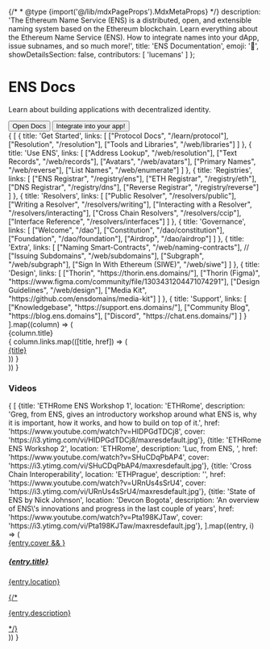 {/* * @type {import('@/lib/mdxPageProps').MdxMetaProps} */}
    description: 'The Ethereum Name Service (ENS) is a distributed, open, and extensible naming system based on the Ethereum blockchain. Learn everything about the Ethereum Name Service (ENS). How to integrate names into your dApp, issue subnames, and so much more!',
    title: 'ENS Documentation',
    emoji: '👋',
    showDetailsSection: false,
    contributors: [
        'lucemans'
    ]
};

<div className="bg-ens-light-background-secondary dark:bg-ens-dark-background-secondary">
<div className="max-w-5xl mx-auto space-y-4 py-16 px-4 sm:px-6">

<h1>ENS Docs</h1>

<p>Learn about building applications with decentralized identity.</p>

<div className="flex gap-3 flex-col sm:flex-row">
    <Button href="/learn/protocol">Open Docs</Button>
    <Button variant="secondary" href="/web/quickstart">Integrate into your app!</Button>
</div>
</div>
</div>

<div className="max-w-5xl !mx-auto space-y-6 pt-6 px-4 sm:px-6 w-full">
<div className="grid grid-cols-2 lg:grid-cols-4 gap-6">
    {
        [
            {
                title: 'Get Started',
                links: [
                    ["Protocol Docs", "/learn/protocol"],
                    ["Resolution", "/resolution"],
                    ["Tools and Libraries", "/web/libraries"]
                ]
            },
            {
                title: 'Use ENS',
                links: [
                    ["Address Lookup", "/web/resolution"],
                    ["Text Records", "/web/records"],
                    ["Avatars", "/web/avatars"],
                    ["Primary Names", "/web/reverse"],
                    ["List Names", "/web/enumerate"]
                ]
            },
            {
                title: 'Registries',
                links: [
                    ["ENS Registrar", "/registry/ens"],
                    ["ETH Registrar", "/registry/eth"],
                    ["DNS Registrar", "/registry/dns"],
                    ["Reverse Registrar", "/registry/reverse"]
                ]
            },
            {
                title: 'Resolvers',
                links: [
                    ["Public Resolver", "/resolvers/public"],
                    ["Writing a Resolver", "/resolvers/writing"],
                    ["Interacting with a Resolver", "/resolvers/interacting"],
                    ["Cross Chain Resolvers", "/resolvers/ccip"],
                    ["Interface Reference", "/resolvers/interfaces"]
                ]
            },
            {
                title: 'Governance',
                links: [
                    ["Welcome", "/dao"],
                    ["Constitution", "/dao/constitution"],
                    ["Foundation", "/dao/foundation"],
                    ["Airdrop", "/dao/airdrop"]
                ]
            },
            {
                title: 'Extra',
                links: [
                    ["Naming Smart-Contracts", "/web/naming-contracts"],
                    // ["Issuing Subdomains", "/web/subdomains"],
                    ["Subgraph", "/web/subgraph"],
                    ["Sign In With Ethereum (SIWE)", "/web/siwe"]
                ]
            },
            {
                title: 'Design',
                links: [
                    ["Thorin", "https://thorin.ens.domains/"],
                    ["Thorin (Figma)", "https://www.figma.com/community/file/1303431204471074291"],
                    ["Design Guidelines", "/web/design"],
                    ["Media Kit", "https://github.com/ensdomains/media-kit"]
                ]
            },
            {
                title: 'Support',
                links: [
                    ["Knowledgebase", "https://support.ens.domains/"],
                    ["Community Blog", "https://blog.ens.domains"],
                    ["Discord", "https://chat.ens.domains/"]
                ]
            }
        ].map((column) => (
            <div>
                <div className="font-bold">{column.title}</div>
                {
                    column.links.map(([title, href]) => (
                        <div className="flex items-center gap-3">
                            <a href={href}>{title}</a>
                        </div>
                    ))
                }
            </div>
        ))
    }
</div>

<h3 className="pt-4">Videos</h3>
<div className="w-full gap-4 pb-4 mt-0 grid grid-cols-2 lg:grid-cols-4 not-prose">
    {
        [
            {title: 'ETHRome ENS Workshop 1', location: 'ETHRome', description: 'Greg, from ENS, gives an introductory workshop around what ENS is, why it is important, how it works, and how to build on top of it.', href: 'https://www.youtube.com/watch?v=HIDPGdTDCj8', cover: 'https://i3.ytimg.com/vi/HIDPGdTDCj8/maxresdefault.jpg'},
            {title: 'ETHRome ENS Workshop 2', location: 'ETHRome', description: 'Luc, from ENS, ', href: 'https://www.youtube.com/watch?v=SHuCDqPbAP4', cover: 'https://i3.ytimg.com/vi/SHuCDqPbAP4/maxresdefault.jpg'},
            {title: 'Cross Chain Interoperability', location: 'ETHPrague', description: '', href: 'https://www.youtube.com/watch?v=URnUs4sSrU4', cover: 'https://i3.ytimg.com/vi/URnUs4sSrU4/maxresdefault.jpg'},
            {title: 'State of ENS by Nick Johnson', location: 'Devcon Bogota', description: 'An overview of ENS\'s innovations and progress in the last couple of years', href: 'https://www.youtube.com/watch?v=Pta198KJTaw', cover: 'https://i3.ytimg.com/vi/Pta198KJTaw/maxresdefault.jpg'},
        ].map((entry, i) => (
            <a className="w-full border flex flex-col rounded-lg border-ens-light-border dark:border-ens-dark-border overflow-hidden my-0 py-0 bg-ens-light-background-primary dark:bg-ens-dark-background-primary hover:bg-ens-light-background-secondary/50 hover:dark:bg-ens-dark-background-secondary/50" href={entry.href} hideExtras={true}>
                <div className="w-full bg-ens-light-background-disabled dark:bg-ens-dark-background-secondary aspect-video">
                    {entry.cover && <img src={entry.cover} alt="" className="w-full aspect-video" />}
                </div>
                <div className="w-full border-t border-ens-light-border dark:border-ens-dark-border px-3 pt-2 pb-3 overflow-ellipsis">
                    <h5 className="font-bold">{entry.title}</h5>
                    <p className="tag tag-blue">{entry.location}</p>
                    {/* <p className="h-16 overflow-ellipsis text-xs">{entry.description}</p> */}
                </div>
            </a>
        ))
    }
</div>

</div>


